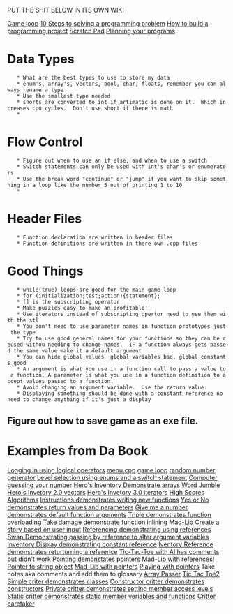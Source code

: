 PUT THE SHIT BELOW IN ITS OWN WIKI

[[Game loop]]
[[10 Steps to solving a programming problem]]
[[How to build a programming project]]
[[Scratch Pad]]
[[Planning your programs]]
{{{cpp
variableName.memberFunction()
phrase.size()
}}}
= Data Types=
	* What are the best types to use to store my data
	* enum's, array's, vectors, bool, char, floats, remember you can always rename a type
	* Use the smallest type needed
	* shorts are converted to int if artimatic is done on it.  Which increases cpu cycles.  Don't use short if there is math
	* 

= Flow Control =
	* Figure out when to use an if else, and when to use a switch
	* Switch statements can only be used with int's char's or enumerators
	* Use the break word "continue" or "jump" if you want to skip something in a loop like the number 5 out of printing 1 to 10
	* 
= Header Files =
	* Function declaration are written in header files
	* Function definitions are written in there own .cpp files

= Good Things =
	* while(true) loops are good for the main game loop
	* for (initialization;test;action){statement};
	* [] is the subscripting operator
	* Make puzzles easy to make an profitable!
	* Use iterators instead of subscripting opertor need to use them with the stl 
	* You don't need to use parameter names in function prototypes just the type 
	* Try to use good general names for your functions so they can be reused withou needing to change names.  IF a function always gets passed the same value make it a default argument
	* You can hide global values  global variables bad, global constants good
	* An argument is what you use in a function call to pass a value to a function. A parameter is what you use in a function definition to accept values passed to a function.
	* Avoid changing an argument variable.  Use the return value.
	* Displaying something should be done with a constant reference no need to change anything if it's just a display


== Figure out how to save game as an exe file. ==

= Examples from Da Book =
[[Logging in using logical operators]]
[[menu.cpp]]
[[again.cpp|game loop]]
[[random.cpp| random number generator]]
[[Level selection using enums and a switch statement]]
[[Computer guessing your number]]
[[Hero's Inventory Demonstrate arrays]]
[[Word Jumble]]
[[Hero's Invetory 2.0 vectors]]
[[Hero's Invetory 3.0 iterators]]
[[High Scores Algorithms]]
[[Instructions demonstrates writing new functions]]
[[ Yes or No demonstrates return values and parameters]]
[[Give me a number demonstrates default function arguments]]
[[Triple demonstrates function overloading]]
[[Take damage demonstrate function inlining]]
[[Mad-Lib Create a story based on user input]]
[[Referencing demonstrating using references]]
[[Swap Demonstrating passing by reference to alter argument variables]]
[[Inventory Display demonstrating constant reference]]
[[Iventory Reference demonstrates returturning a reference]]
[[Tic-Tac-Toe with AI has comments but didn't work]]
[[Pointing demonstates pointers]]
[[Mad-Lib with references!]]
[[Pointer to string object]]
[[Mad-Lib with pointers]]
[[Playing with pointers]] Take notes aka comments and add them to glossary
[[Array Passer]]
[[Tic Tac Toe2]]
[[Simple criter demonstrates classes]]
[[Constructor critter demonstrates constructors]]
[[Private critter demonstrates setting member access levels]]
[[Static critter demonstrates static member veriables and functions]]
[[Critter caretaker]]
